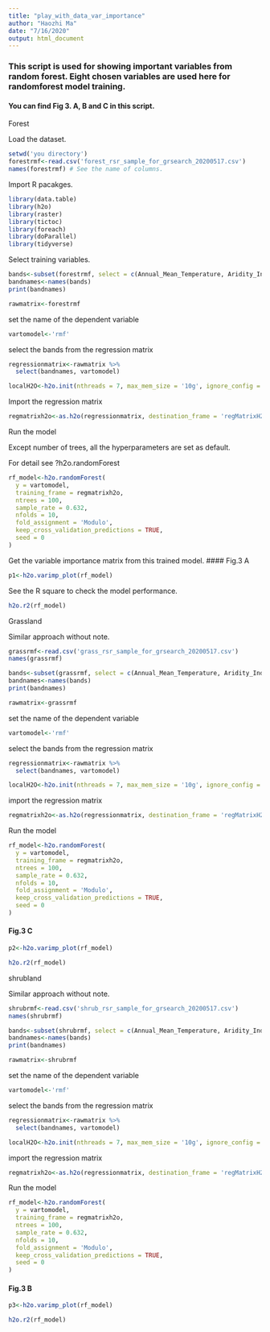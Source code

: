 ---
title: "play_with_data_var_importance"
author: "Haozhi Ma"
date: "7/16/2020"
output: html_document
---

### This script is used for showing important variables from random forest. Eight chosen variables are used here for randomforest model training.

#### You can find Fig 3. A, B and C in this script. 

Forest


Load the dataset.
```{R}
setwd('you directory')
forestrmf<-read.csv('forest_rsr_sample_for_grsearch_20200517.csv')
names(forestrmf) # See the name of columns.

```


Import R pacakges.

```{R}
library(data.table)
library(h2o)
library(raster)
library(tictoc)
library(foreach)
library(doParallel)
library(tidyverse)

```

Select training variables.
```{R}
bands<-subset(forestrmf, select = c(Annual_Mean_Temperature, Aridity_Index, soil_moisture, Sand_Content_15cm, Depth_to_Bedrock, cnratio, NDVI, Tree_Density))
bandnames<-names(bands)
print(bandnames)

```


```{R}
rawmatrix<-forestrmf

```


set the name of the dependent variable

```{R}
vartomodel<-'rmf'
```
select the bands from the regression matrix
```{R}
regressionmatrix<-rawmatrix %>%
  select(bandnames, vartomodel)
```

```{R}
localH2O<-h2o.init(nthreads = 7, max_mem_size = '10g', ignore_config = TRUE)

```

Import the regression matrix
```{R}
regmatrixh2o<-as.h2o(regressionmatrix, destination_frame = 'regMatrixH2O')
```


Run the model

Except number of trees, all the hyperparameters are set as default.

For detail see ?h2o.randomForest
```{R}
rf_model<-h2o.randomForest(
  y = vartomodel,
  training_frame = regmatrixh2o,
  ntrees = 100,
  sample_rate = 0.632,
  nfolds = 10,
  fold_assignment = 'Modulo',
  keep_cross_validation_predictions = TRUE,
  seed = 0
)

```
Get the variable importance matrix from this trained model.
#### Fig.3 A
```{R}
p1<-h2o.varimp_plot(rf_model)

```

See the R square to check the model performance.
```{R}
h2o.r2(rf_model)

```



Grassland

Similar approach without note.

```{R}
grassrmf<-read.csv('grass_rsr_sample_for_grsearch_20200517.csv')
names(grassrmf)

```


```{R}
bands<-subset(grassrmf, select = c(Annual_Mean_Temperature, Aridity_Index, soil_moisture, Sand_Content_15cm, Depth_to_Bedrock, cnratio, NDVI, Tree_Density))
bandnames<-names(bands)
print(bandnames)

```


```{R}
rawmatrix<-grassrmf

```


set the name of the dependent variable

```{R}
vartomodel<-'rmf'
```
select the bands from the regression matrix
```{R}
regressionmatrix<-rawmatrix %>%
  select(bandnames, vartomodel)
```

```{R}
localH2O<-h2o.init(nthreads = 7, max_mem_size = '10g', ignore_config = TRUE)

```


import the regression matrix
```{R}
regmatrixh2o<-as.h2o(regressionmatrix, destination_frame = 'regMatrixH2O')
```


Run the model


```{R}
rf_model<-h2o.randomForest(
  y = vartomodel,
  training_frame = regmatrixh2o,
  ntrees = 100,
  sample_rate = 0.632,
  nfolds = 10,
  fold_assignment = 'Modulo',
  keep_cross_validation_predictions = TRUE,
  seed = 0
)

```

#### Fig.3 C
```{R}
p2<-h2o.varimp_plot(rf_model)

```

```{R}
h2o.r2(rf_model)

```




shrubland

Similar approach without note.

```{R}
shrubrmf<-read.csv('shrub_rsr_sample_for_grsearch_20200517.csv')
names(shrubrmf)

```


```{R}
bands<-subset(shrubrmf, select = c(Annual_Mean_Temperature, Aridity_Index, soil_moisture, Sand_Content_15cm, Depth_to_Bedrock, cnratio, NDVI, Tree_Density))
bandnames<-names(bands)
print(bandnames)

```


```{R}
rawmatrix<-shrubrmf

```


set the name of the dependent variable

```{R}
vartomodel<-'rmf'
```
select the bands from the regression matrix
```{R}
regressionmatrix<-rawmatrix %>%
  select(bandnames, vartomodel)
```

```{R}
localH2O<-h2o.init(nthreads = 7, max_mem_size = '10g', ignore_config = TRUE)

```


import the regression matrix
```{R}
regmatrixh2o<-as.h2o(regressionmatrix, destination_frame = 'regMatrixH2O')
```


Run the model


```{R}
rf_model<-h2o.randomForest(
  y = vartomodel,
  training_frame = regmatrixh2o,
  ntrees = 100,
  sample_rate = 0.632,
  nfolds = 10,
  fold_assignment = 'Modulo',
  keep_cross_validation_predictions = TRUE,
  seed = 0
)

```

#### Fig.3 B
```{R}
p3<-h2o.varimp_plot(rf_model)

```


```{R}
h2o.r2(rf_model)

```








